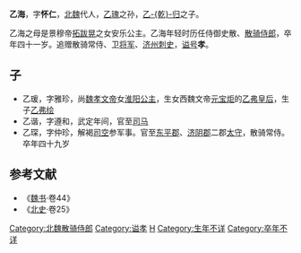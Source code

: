 '''乙海'''，字'''怀仁'''，[[北魏|北魏]]代人，[[乙瑰|乙瑰]]之孙，[[乙乾归|乙-{乾}-归]]之子。

乙海之母是景穆帝[[拓跋晃|拓跋晃]]之女安乐公主。乙海年轻时历任侍御史散、[[散骑侍郎|散骑侍郎]]，卒年四十一岁。追赠散骑常侍、卫[[将军|将军]]、[[济州|济州]][[刺史|刺史]]，[[谥号|谥号]]'''孝'''。

==子==
* 乙瑗，字雅珍，尚[[魏孝文帝|魏孝文帝]]女[[淮阳公主|淮阳公主]]，生女西魏文帝[[元宝炬|元宝炬]]的[[乙弗皇后|乙弗皇后]]，生子[[乙弗绘|乙弗绘]]
* 乙谐，字遵和，武定年间，官至[[司马|司马]]
* 乙琛，字仲珍，解褐[[司空|司空]]参军事。官至[[东平郡|东平郡]]、[[济阴郡|济阴郡]]二郡[[太守|太守]]，散骑常侍。卒年四十九岁

==参考文献==
* 《[[魏书|魏书]]·卷44》
* 《[[北史|北史]]·卷25》

{{DEFAULTSORT:Y}}
[[Category:北魏散骑侍郎|Category:北魏散骑侍郎]]
[[Category:谥孝|Category:谥孝]]
[[Category:乙姓|H]]
[[Category:生年不详|Category:生年不详]]
[[Category:卒年不详|Category:卒年不详]]